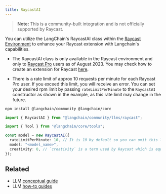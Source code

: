 ```yaml
---
title: RaycastAI
---
```


> **Note:** This is a community-built integration and is not officially supported by Raycast.

You can utilize the LangChain's RaycastAI class within the [Raycast Environment](https://developers.raycast.com/api-reference/ai) to enhance your Raycast extension with Langchain's capabilities.

- The RaycastAI class is only available in the Raycast environment and only to [Raycast Pro](https://www.raycast.com/pro) users as of August 2023. You may check how to create an extension for Raycast [here](https://developers.raycast.com/).

- There is a rate limit of approx 10 requests per minute for each Raycast Pro user. If you exceed this limit, you will receive an error. You can set your desired rpm limit by passing `rateLimitPerMinute` to the `RaycastAI` constructor as shown in the example, as this rate limit may change in the future.


<IntegrationInstallTooltip/>

```bash npm
npm install @langchain/community @langchain/core
```
```ts
import { RaycastAI } from "@langchain/community/llms/raycast";

import { Tool } from "@langchain/core/tools";

const model = new RaycastAI({
  rateLimitPerMinute: 10, // It is 10 by default so you can omit this line
  model: "<model_name>",
  creativity: 0, // `creativity` is a term used by Raycast which is equivalent to `temperature` in some other LLMs
});
```

## Related

- LLM [conceptual guide](/oss/javascript/concepts/text_llms)
- LLM [how-to guides](/oss/javascript/how-to/#llms)
